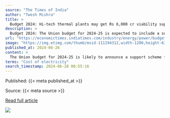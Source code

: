 ```yaml
---
source: "The Times of India"
author: "Twesh Mishra"
title: >
  Budget 2024: Hi-tech thermal plants may get Rs 6,000 cr viability support
description: >
  Budget 2024: The Union budget for 2024-25 is expected to include a support scheme for setting up 800 MW coal-based power plants using Advanced Ultra Supercritical (AUSC) technology. The finance ministry is evaluating a proposal for ₹6,000 crore viability gap …
url: "https://economictimes.indiatimes.com/industry/energy/power/budget-2024-hi-tech-thermal-plants-may-get-rs-6000-cr-viability-support/articleshow/111294258.cms"
image: "https://img.etimg.com/thumb/msid-111294312,width-1200,height-630,imgsize-27984,overlay-economictimes/photo.jpg"
published_at: 2024-06-26
content: >
  The Union budget for 2024-25 is likely to announce a support scheme for setting up 800 MW coal-based power plants through the newest Advanced Ultra Supercritical (AUSC) technology.A proposal to offer… [+2408 chars]
terms: "Cost of electricity"
search_timestamp: 2024-06-28 00:55:16
---
```



Published: {{< meta published_at >}}


Source: {{< meta source >}}


[Read full article]({{< meta url >}}){target='_blank'}



![](`r rmarkdown::metadata$image[1]`)
